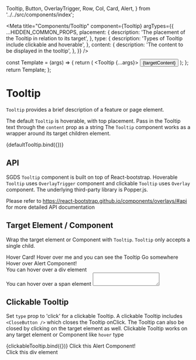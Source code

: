   Tooltip,
  Button,
  OverlayTrigger,
  Row,
  Col,
  Card,
  Alert,
} from '../../src/components/index';

<Meta
  title="Components/Tooltip"
  component={Tooltip}
  argTypes={{
    ...HIDDEN_COMMON_PROPS,
    placement: {
      description: 'The placement of the Tooltip in relation to its target',
    },
    type: {
      description: 'Types of Tooltip include clickable and hoverable',
    },
    content: {
      description: 'The content to be displayed in the tooltip',
    },
  }}
/>

  const Template = (args) => {
    return (
      <Tooltip {...args}>
        <Button>{targetContent}</Button>
      </Tooltip>
    );
  };
  return Template;
};


# Tooltip

`Tooltip` provides a brief description of a feature or page element.

The default `Tooltip` is hoverable, with top placement. Pass in the Tooltip text through the `content` prop as a string
The `Tooltip` component works as a wrapper around its target children element.

<Canvas>
  <Story name="Default" args={{ content: 'This is a sample Tooltip' }}>
    {defaultTooltip.bind({})}
  </Story>
</Canvas>

## API

<ArgsTable story="Default" />

SGDS `Tooltip` component is built on top of React-bootstrap. Hoverable `Tooltip` uses `OverlayTrigger` component and clickable `Tooltip` uses `Overlay` component.
The underlying third-party library is Popper.js.

Please refer to https://react-bootstrap.github.io/components/overlays/#api for more detailed API documentation

## Target Element / Component

Wrap the target element or Component with `Tooltip`. `Tooltip` only accepts a single child.

<Canvas>
  <Story name="Target Components">
    <div className="d-flex flex-column">
      <Tooltip content="This is a sample Tooltip">
        <Card>
          <Card.Body>
            <Card.Title>Hover Card! </Card.Title>
            <Card.Text>Hover over me and you can see the Tooltip</Card.Text>
            <Card.Link href="#">Go somewhere</Card.Link>
          </Card.Body>
        </Card>
      </Tooltip>
      <br />
      <Tooltip content="This is a sample Tooltip">
        <Alert variant="success">Hover over Alert Component!</Alert>
      </Tooltip>
    </div>
  </Story>
  <Story name="Target HTMLElements">
    <div className="d-flex flex-column">
      <Tooltip content="This is a sample Tooltip">
        <div>You can hover over a div element</div>
      </Tooltip>
      <Tooltip content="This is a sample Tooltip">
        <span>You can hover over a span element</span>
      </Tooltip>
      <Tooltip content="This is a sample Tooltip">
        <textarea defaultValue="You can hover over a textarea element"></textarea>
      </Tooltip>
    </div>
  </Story>
</Canvas>

## Clickable Tooltip

Set `type` prop to 'click' for a clickable Tooltip. A clickable Tooltip includes `<CloseButton />` which closes the Tooltip onClick.
The Tooltip can also be closed by clicking on the target element as well. Clickable Tooltip works on any target element or Component like `hover` type

<Canvas>
  <Story
    name="Clickable"
    args={{ content: 'This is a sample Tooltip', type: 'click' }}
  >
    {clickableTooltip.bind({})}
  </Story>
  <Story name="Clickable Components">
    <Tooltip content="This is a sample Tooltip" type="click">
      <Alert variant="success">Click this Alert Component!</Alert>
    </Tooltip>
  </Story>
  <Story name="Clickable Elements">
    <Tooltip content="This is a sample Tooltip" type="click">
      <div>Click this div element</div>
    </Tooltip>
  </Story>
</Canvas>

